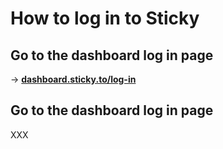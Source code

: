 # How to log in to Sticky

## Go to the dashboard log in page

→ **[dashboard.sticky.to/log-in](https://dashboard.sticky.to/log-in)**

## Go to the dashboard log in page

XXX
